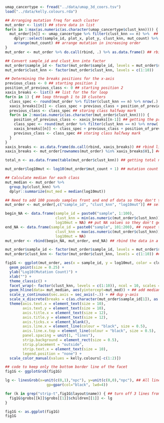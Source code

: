 ```r
umap_cancertype <- fread("../data/umap_3d_coors.tsv")
load("../data/kelly.colours.rda")

## Arranging mutation freq for each cluster
mut_order <- list() ## store data in list 
for(n in 1:max(as.numeric(as.character(umap_cancertype$clust_knn)))) { ## loop through all the clusters
  mut_order[[n]] <- umap_cancertype %>% filter(clust_knn == n) %>%  ## filter for specific class
    dplyr::select(sample_id, plot_x, plot_y, clust_knn, mut_count) %>% ## select relevant columns
    arrange(mut_count) ## arrange mutation in increasing order
}
mut_order <- mut_order %>% do.call(rbind, .) %>% as.data.frame() ## rbind list

## Convert sample_id and clust_knn into factor
mut_order$sample_id <- factor(mut_order$sample_id, levels = mut_order$sample_id)
mut_order$clust_knn <- factor(mut_order$clust_knn, levels = c(1:10))

## Determining the breaks positions for the x-axis
previous_class <- 0 ## starting position 1
position_of_previous_class <- 0 ## starting position 2
xaxis_breaks <- list() ## list for the for loop
for(n in 1) { ## loop through 1 to 10 clusters
  class_spec <- round(mut_order %>% filter(clust_knn == n) %>% nrow(.) / 2, digits = 0) ## calculate halfway mark of class 
  xaxis_breaks[[n]] <- class_spec + previous_class + position_of_previous_class ## adding up all variables
  previous_class <- class_spec ## storing class halfway mark
  for(n in 2:max(as.numeric(as.character(mut_order$clust_knn)))) {
    position_of_previous_class <- xaxis_breaks[[n-1]] ## getting the previous class position
    class_spec <- round(mut_order %>% filter(clust_knn == n) %>% nrow(.) / 2, digits = 0) ## calculate halfway mark of new class
    xaxis_breaks[[n]] <- class_spec + previous_class + position_of_previous_class ## adding up all variables
    previous_class <- class_spec ## storing class halfway mark
  }
}
xaxis_breaks <- as.data.frame(do.call(rbind, xaxis_breaks)) ## rbind list
xaxis_breaks <- mut_order[rownames(mut_order) %in% xaxis_breaks$V1,] ## find the tumor samples in these positions

total_n <- as.data.frame(table(mut_order$clust_knn)) ## getting total n in cluster

mut_order$log10mut <- log10(mut_order$mut_count + 1) ## mutation count log transformation + pseudo count

## Calculate median for each class
mut_median <- mut_order %>% 
  group_by(clust_knn) %>% 
  dplyr::summarize(mut_med = median(log10mut)) 

## Need to add 100 pseudo samples front and end of data so they don't touch the y-axis
mut_order <- mut_order[,c("sample_id", "clust_knn", "log10mut")] ## selecting relevant column

begin_NA <- data.frame(sample_id = paste0("sample", 1:100), 
                       clust_knn = min(as.numeric(mut_order$clust_knn)), ## put lowest cluster to prevent a new facet
                       log10mut = NA) ## put NA values so they don't get plotted
end_NA <- data.frame(sample_id = paste0("sample", 101:200), ## repeat the step for the ends
                       clust_knn = max(as.numeric(mut_order$clust_knn)),
                       log10mut = NA)
mut_order <- rbind(begin_NA, mut_order, end_NA) ## rbind the data in a specfic order

mut_order$sample_id <- factor(mut_order$sample_id, levels = mut_order$sample_id) ## factor samples
mut_order$clust_knn <- factor(mut_order$clust_knn, levels = c(1:10)) ## factor clusters

fig1G <- ggplot(mut_order, aes(x = sample_id, y = log10mut, color = clust_knn)) + 
  geom_point(size = 0.25) + 
  ylab("Log10(Mutation Count)") + 
  xlab("") +
  theme_classic() +
  facet_wrap(~ factor(clust_knn, levels = c(1:10)), ncol = 10, scales = "free_x") + ## facet by cluster
  geom_hline(data= mut_median, aes(yintercept=mut_med)) + ## add median line
  scale_y_continuous(sec.axis = sec_axis(~.)) + ## dup y-axis
  scale_x_discrete(breaks = c(as.character(mut_order$sample_id[1]), as.character(xaxis_breaks$sample_id)), labels = c("n =" ,total_n$Freq)) +
  theme(axis.text.x = element_text(size = 10),
        axis.text.y = element_text(size = 10),
        axis.title.x = element_text(size = 12),
        axis.title.y = element_text(size = 12),
        axis.ticks.x = element_blank(),
        axis.line.x = element_line(colour = "black", size = 0.5),
        axis.line.x.top = element_line(colour = "black", size = 0.5),
        panel.spacing = unit(1, "lines"),
        strip.background = element_rect(size = 0.5),
        strip.placement = "outside",
        strip.text.x = element_text(size = 10),
        legend.position = "none") +
  scale_color_manual(values = kelly.colours[-c(1:2)])

## code to keep only the bottom border line of the facet
fig1G <- ggplotGrob(fig1G)

lg <- linesGrob(x=unit(c(0,1),"npc"), y=unit(c(0,0),"npc"), ## All lines off expect bottom line of facet
                   gp=gpar(col="black", lwd=4))

for (k in grep("strip-t",fig1G$layout$name)) { ## turn off 3 lines from the facet border text
  fig1G$grobs[[k]]$grobs[[1]]$children[[1]] <- lg
}

fig1G <- as.ggplot(fig1G)
fig1G
```


